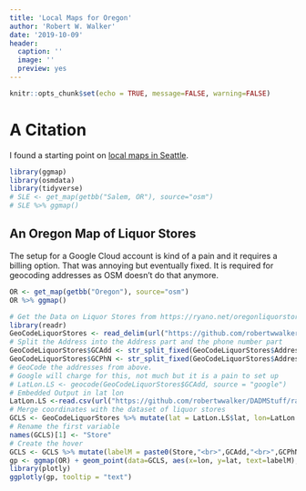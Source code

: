 ---
title: 'Local Maps for Oregon'
author: 'Robert W. Walker'
date: '2019-10-09'
header:
  caption: ''
  image: ''
  preview: yes
---

```{r setup, include=FALSE}
knitr::opts_chunk$set(echo = TRUE, message=FALSE, warning=FALSE)
```

# A Citation

I found a starting point on [local maps in Seattle](https://www.littlemissdata.com/blog/maps).

```{r cars}
library(ggmap)
library(osmdata)
library(tidyverse)
# SLE <- get_map(getbb("Salem, OR"), source="osm")
# SLE %>% ggmap()
```

## An Oregon Map of Liquor Stores

The setup for a Google Cloud account is kind of a pain and it requires a billing option.  That was annoying but eventually fixed.  It is required for geocoding addresses as OSM doesn't do that anymore.

```{r MapMe}
OR <- get_map(getbb("Oregon"), source="osm")
OR %>% ggmap()
```



```{r}
# Get the Data on Liquor Stores from https://ryano.net/oregonliquorstores/  I copied and pasted it.  It comes from a .pdf available from OLCC.
library(readr)
GeoCodeLiquorStores <- read_delim(url("https://github.com/robertwwalker/DADMStuff/raw/master/GeoCodeLiquorStores.csv"), "\t", escape_double = FALSE, trim_ws = TRUE)
# Split the Address into the Address part and the phone number part
GeoCodeLiquorStores$GCAdd <- str_split_fixed(GeoCodeLiquorStores$Address, fixed("("), 2)[,1]
GeoCodeLiquorStores$GCPhN <- str_split_fixed(GeoCodeLiquorStores$Address, fixed("("), 2)[,2]
# GeoCode the addresses from above.
# Google will charge for this, not much but it is a pain to set up
# LatLon.LS <- geocode(GeoCodeLiquorStores$GCAdd, source = "google")
# Embedded Output in lat lon
LatLon.LS <-read.csv(url("https://github.com/robertwwalker/DADMStuff/raw/master/GeoCodedLiquor.csv"))
# Merge coordinates with the dataset of liquor stores
GCLS <- GeoCodeLiquorStores %>% mutate(lat = LatLon.LS$lat, lon=LatLon.LS$lon)
# Rename the first variable
names(GCLS)[1] <- "Store"
# Create the hover
GCLS <- GCLS %>% mutate(labelM = paste0(Store,"<br>",GCAdd,"<br>",GCPhN))
gp <- ggmap(OR) + geom_point(data=GCLS, aes(x=lon, y=lat, text=labelM), alpha=0.2, size=2, color="magenta") + ggnetwork::theme_blank() + labs("A Map of Oregon Liquor Stores") 
library(plotly)
ggplotly(gp, tooltip = "text")
```

